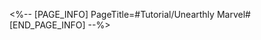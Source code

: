 <%-- [PAGE_INFO]
PageTitle=#Tutorial/Unearthly Marvel#
[END_PAGE_INFO] --%>
{{Tutorial
|sort      = 600101
|title     = Unearthly Marvel
|subtitle  = 
|type      = Adventure
|about     = 
|image1    = Tutorial Unearthly Marvel 1.png{{subst:void|<!--$UPLOAD:<<SpriteOutput/TutorialPic/TutorialPage_600101.png>-<Tutorial Unearthly Marvel 1.png>-<Tutorial Files>>-->}}
|text1     = {{Color|h|nobold=1|Unearthly Marvel}} is made from special optical materials. When put in direct contact with life forms, the touched blocks will be illuminated. {{Color|h|nobold=1|Light up all the blocks}} to turn them into a physical path.
|image2    = Tutorial Unearthly Marvel 2.png{{subst:void|<!--$UPLOAD:<<SpriteOutput/TutorialPic/TutorialPage_600102.png>-<Tutorial Unearthly Marvel 2.png>-<Tutorial Files>>-->}}
|text2     = You can use certain blocks to teleport. When you tread on one such block, you will be teleported to another one of the same color. Be careful how you use them.
}}